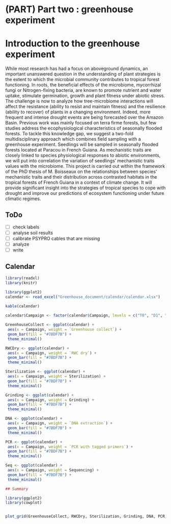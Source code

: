 # (PART) Part two : greenhouse experiment {-}

# Introduction to the greenhouse experiment {-}

While most research has had a focus on aboveground dynamics, an important unanswered question in the understanding of plant strategies is the extent to which the microbial community contributes to tropical forest functioning. In roots, the beneficial effects of the microbiome, mycorrhizal fungi or Nitrogen-fixing bacteria, are known to promote nutrient and water uptake, stimulate germination, growth and plant fitness under abiotic stress. The challenge is now to analyze how tree-microbiome interactions will affect the resistance (ability to resist and maintain fitness) and the resilience (ability to recover) of plants in a changing environment. Indeed, more frequent and intense drought events are being forecasted over the Amazon Basin. Previous work was mainly focused on terra firme forests, but few studies address the ecophysiological characteristics of seasonally flooded forests. To tackle this knowledge gap, we suggest a two-fold multidisciplinary approach which combines field sampling with a greenhouse experiment. Seedlings will be sampled in seasonally flooded forests located at Paracou in French Guiana. As mechanistic traits are closely linked to species physiological responses to abiotic environments, we will put into correlation the variation of seedlings’ mechanistic traits values with the microbiome. This project is carried out within the framework of the PhD thesis of M. Boisseaux on the relationships between species’ mechanistic traits and their distribution across contrasted habitats in the tropical forests of French Guiana in a context of climate change. It will provide significant insight into the strategies of tropical species to cope with drought and improve our predictions of ecosystem functioning under future climatic regimes.

## ToDo

- [ ] check labels
- [ ] analyse soil results
- [ ] calibrate PSYPRO cables that are missing
- [ ] analyze
- [ ] write

## Calendar


```r

library(readxl)
library(knitr)

library(ggplot2)
calendar <- read_excel("Greenhouse_document/calendar/calendar.xlsx")
                       
kable(calendar)

calendar$Campaign <- factor(calendar$Campaign, levels = c("T0", "D1", "D2", "D3", "R1", "R2", "R3"))

GreenhouseCollect <- ggplot(calendar) +
 aes(x = Campaign, weight = `Greenhouse collect`) +
 geom_bar(fill = "#7BDF7B") +
 theme_minimal()

RWCDry <- ggplot(calendar) +
 aes(x = Campaign, weight = `RWC dry`) +
 geom_bar(fill = "#7BDF7B") +
 theme_minimal()

Sterilization <- ggplot(calendar) +
 aes(x = Campaign, weight = Sterilization) +
 geom_bar(fill = "#7BDF7B") +
 theme_minimal()

Grinding <- ggplot(calendar) +
 aes(x = Campaign, weight = Grinding) +
 geom_bar(fill = "#7BDF7B") +
 theme_minimal()

DNA <- ggplot(calendar) +
 aes(x = Campaign, weight = `DNA extraction`) +
 geom_bar(fill = "#7BDF7B") +
 theme_minimal()

PCR <- ggplot(calendar) +
 aes(x = Campaign, weight = `PCR with tagged primers`) +
 geom_bar(fill = "#7BDF7B") +
 theme_minimal()

Seq <- ggplot(calendar) +
 aes(x = Campaign, weight = Sequencing) +
 geom_bar(fill = "#7BDF7B") +
 theme_minimal()

## Summary 

library(ggplot2)
library(cowplot)


plot_grid(GreenhouseCollect, RWCDry, Sterilization, Grinding, DNA, PCR, Seq, labels = c('Greenhouse Collect', 'RWC Dry', 'Sterilization', 'Grinding', 'DNA', 'PCR', 'Sequencing'), label_size = 12)

```

